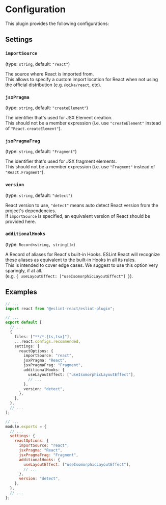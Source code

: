 
# Configuration

This plugin provides the following configurations:

## Settings

### `importSource`

(type: `string`, default: `"react"`)

The source where React is imported from.\
This allows to specify a custom import location for React when not using the official distribution (e.g. `@pika/react`, etc).

### `jsxPragma`

(type: `string`, default: `"createElement"`)

The identifier that's used for JSX Element creation.\
This should not be a member expression (i.e. use `"createElement"` instead of `"React.createElement"`).

### `jsxPragmaFrag`

(type: `string`, default: `"Fragment"`)

The identifier that's used for JSX fragment elements.\
This should not be a member expression (i.e. use `"Fragment"` instead of `"React.Fragment"`).

### `version`

(type: `string`, default: `"detect"`)

React version to use, `"detect"` means auto detect React version from the project's dependencies.\
If `importSource` is specified, an equivalent version of React should be provided here.

### `additionalHooks`

(type: `Record<string, string[]>`)

A Record of aliases for React's built-in Hooks. ESLint React will recognize these aliases as equivalent to the built-in Hooks in all its rules.\
This is intended to cover edge cases. We suggest to use this option very sparingly, if at all.\
(e.g. `{ useLayoutEffect: ["useIsomorphicLayoutEffect"] }`).

## Examples

<ESLintConfig>

<Config>

```ts twoslash filename="eslint.config.js"
// ...
import react from "@eslint-react/eslint-plugin";

// ...
export default [
  // ...
  {
    files: ["**/*.{ts,tsx}"],
    ...react.configs.recommended,
    settings: {
      reactOptions: {
        importSource: "react",
        jsxPragma: "React",
        jsxPragmaFrag: "Fragment",
        additionalHooks: {
          useLayoutEffect: ["useIsomorphicLayoutEffect"],
          // ...
        },
        version: "detect",
      },
    },
  },
  // ...
];
```

</Config>

<Config>

```js filename=".eslintrc.js"
// ...
module.exports = {
  // ...
  settings: {
    reactOptions: {
      importSource: "react",
      jsxPragma: "React",
      jsxPragmaFrag: "Fragment",
      additionalHooks: {
        useLayoutEffect: ["useIsomorphicLayoutEffect"],
        // ...
      },
      version: "detect",
    },
  },
  // ...
};
```

</Config>

</ESLintConfig>
